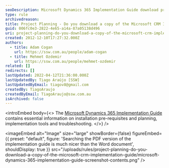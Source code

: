 ```yaml
---
seoDescription: Microsoft Dynamics 365 Implementation Guide download provides essential planning and installation resources for a successful CRM implementation.
type: rule
archivedreason:
title: Project Planning - Do you download a copy of the Microsoft CRM Implementation Guide?
guid: 006fc0e3-2822-4e65-a14a-87a05138d496
uri: project-planning-do-you-download-a-copy-of-the-microsoft-crm-implementation-guide
created: 2012-12-10T17:27:32.000Z
authors:
  - title: Adam Cogan
    url: https://ssw.com.au/people/adam-cogan
  - title: Mehmet Ozdemir
    url: https://ssw.com.au/people/mehmet-ozdemir
related: []
redirects: []
lastUpdated: 2022-04-12T21:36:00.000Z
lastUpdatedBy: Tiago Araújo [SSW]
lastUpdatedByEmail: tiagov8@gmail.com
createdBy: TiagoAraujo
createdByEmail: TiagoAraujo@ssw.com.au
isArchived: false
---
```


<introEmbed
  body={<>
The [Microsoft Dynamics 365 Implementation Guide](https://www.d365implementationguide.com/books/asvr/#p=i) contains essential information on installation pre-requisites and planning, implementation tools and troubleshooting.
  </>}
/>

<imageEmbed
  alt="Image"
  size="large"
  showBorder={false}
  figureEmbed={{
    preset: "default",
    figure: 'Searching the PDF version of the implementation guide is much nicer than the Word document',
    shouldDisplay: true
  }}
  src="/uploads/rules/project-planning-do-you-download-a-copy-of-the-microsoft-crm-implementation-guide/microsoft-dynamics-365-implementation-guide-screenshot-contents.png"
/>
